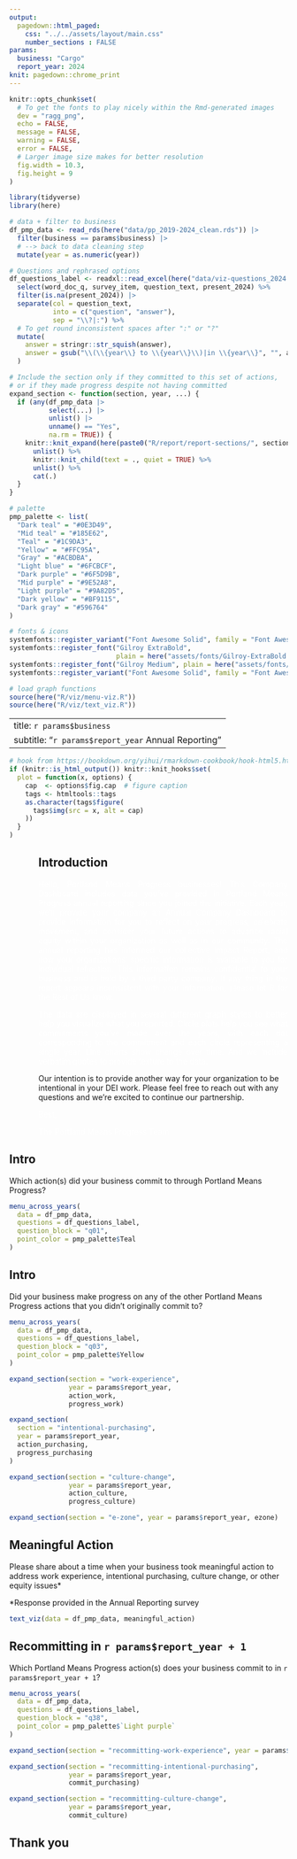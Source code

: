 ```yaml
---
output:
  pagedown::html_paged:
    css: "../../assets/layout/main.css"
    number_sections : FALSE
params:
  business: "Cargo"
  report_year: 2024
knit: pagedown::chrome_print
---
```


```r
knitr::opts_chunk$set(
  # To get the fonts to play nicely within the Rmd-generated images
  dev = "ragg_png",
  echo = FALSE,
  message = FALSE,
  warning = FALSE,
  error = FALSE,
  # Larger image size makes for better resolution
  fig.width = 10.3,
  fig.height = 9
)
```

```r
library(tidyverse)
library(here)

# data + filter to business
df_pmp_data <- read_rds(here("data/pp_2019-2024_clean.rds")) |> 
  filter(business == params$business) |> 
  # --> back to data cleaning step
  mutate(year = as.numeric(year))

# Questions and rephrased options
df_questions_label <- readxl::read_excel(here("data/viz-questions_2024.xlsx")) %>%
  select(word_doc_q, survey_item, question_text, present_2024) %>%
  filter(is.na(present_2024)) |>
  separate(col = question_text,
           into = c("question", "answer"),
           sep = "\\?|:") %>%
  # To get round inconsistent spaces after ":" or "?"
  mutate(
    answer = stringr::str_squish(answer),
    answer = gsub("\\(\\{year\\} to \\{year\\}\\)|in \\{year\\}", "", answer)
  )

# Include the section only if they committed to this set of actions, 
# or if they made progress despite not having committed
expand_section <- function(section, year, ...) {
  if (any(df_pmp_data |>
          select(...) |>
          unlist() |>
          unname() == "Yes",
          na.rm = TRUE)) {
    knitr::knit_expand(here(paste0("R/report/report-sections/", section, ".Rmd")), report_year = year) |>
      unlist() %>%
      knitr::knit_child(text = ., quiet = TRUE) %>%
      unlist() %>%
      cat(.)
  }
}

# palette
pmp_palette <- list(
  "Dark teal" = "#0E3D49",
  "Mid teal" = "#185E62",
  "Teal" = "#1C9DA3",
  "Yellow" = "#FFC95A",
  "Gray" = "#ACBDBA",
  "Light blue" = "#6FCBCF",
  "Dark purple" = "#6F5D9B",
  "Mid purple" = "#9E52A8",
  "Light purple" = "#9A82D5",
  "Dark yellow" = "#BF9115",
  "Dark gray" = "#596764"
)

# fonts & icons
systemfonts::register_variant("Font Awesome Solid", family = "Font Awesome 6 Free", weight = "heavy")
systemfonts::register_font("Gilroy ExtraBold",
                           plain = here("assets/fonts/Gilroy-ExtraBold.otf"))
systemfonts::register_font("Gilroy Medium", plain = here("assets/fonts/Gilroy-Medium.otf"))
systemfonts::register_variant("Font Awesome Solid", family = "Font Awesome 6 Free", weight = "heavy")

# load graph functions
source(here("R/viz/menu-viz.R"))
source(here("R/viz/text_viz.R"))
```

---
title: `r params$business`
subtitle: "`r params$report_year` Annual Reporting"
---

```r
# hook from https://bookdown.org/yihui/rmarkdown-cookbook/hook-html5.html
if (knitr::is_html_output()) knitr::knit_hooks$set(
  plot = function(x, options) {
    cap  <- options$fig.cap  # figure caption
    tags <- htmltools::tags
    as.character(tags$figure(
      tags$img(src = x, alt = cap)
    ))
  }
)
```

\newpage

<!-- Intro text -->

<div class = "page-yellow">
<div class = "wrap-columns">
<div class = "columns-35">

</div>

<div class = "columns-65-else" style = "padding-left: 0px; padding-right: 0px;">
<div style = "padding-left: 0.55in">

## Introduction

<p style="color:white; size:12pt; text-align: justify; text-justify: inter-word;">
Hello, Portland Means Progress businesses! This Company Dashboard includes data you’ve provided in Portland Means Progress annual reporting since you joined the initiative. Each year, we’ll provide your company an Annual Company Dashboard to provide information for you to reflect on your progress, celebrate movement, and consider your future actions to advance racial equity within your organization as well as in our community. The annual reporting has informed our collective Impact Report, and now your organizations’ specific information is available to you for individual reflection. This information remains confidential to your business and is held by a third party company. If any thing in the report appears inconsistent with your information, please let R for the Rest of Us know.
</p>

<p style="color:white; text-align: justify; text-justify: inter-word;">
The data are displayed in several different graph styles to better help you visualize what you reported. Circle plots help you see what commitments you’ve made over the years, with each dot corresponding to the commitment and each circle representing a single year. Line charts show change over time. And we include verbatim quotes to provide texture to the data.
</p>

<p style="color:white; text-align: justify; text-justify: inter-word;">
Our intention is to provide another way for your organization to be intentional in your DEI work. Please feel free to reach out with any questions and we’re excited to continue our partnership.
</span>

<p style="color:white">
Best,
</p>

<p style="color:white">
The Portland Means Progress Team
</p>

</div>
</div>
</div>
</div>

<!-- Intro text -->

<div class = "page-teal">
<div class = "wrap-columns">
<div class = "columns-35">

## Intro

Which action(s) did your business commit to through Portland Means Progress?

</div>
<div class = "columns-65">

```r
menu_across_years(
  data = df_pmp_data,
  questions = df_questions_label,
  question_block = "q01",
  point_color = pmp_palette$Teal
)
```

</div>
</div>
</div>

<!-- Intro -->

<div class = "page-teal">
<div class = "wrap-columns">
<div class = "columns-35">

## Intro

Did your business make progress on any of the other Portland Means Progress actions that you didn’t originally commit to?

</div>
<div class = "columns-65">

```r
menu_across_years(
  data = df_pmp_data,
  questions = df_questions_label,
  question_block = "q03",
  point_color = pmp_palette$Yellow
)
```

</div>
</div>
</div>

<!-- Work experience -->
```r
expand_section(section = "work-experience",
               year = params$report_year,
               action_work,
               progress_work)
```


<!-- Intentional Purchasing -->

```r
expand_section(
  section = "intentional-purchasing",
  year = params$report_year,
  action_purchasing,
  progress_purchasing
)
```

<!-- Culture change -->

```r
expand_section(section = "culture-change",
               year = params$report_year,
               action_culture,
               progress_culture)
```

<!-- E-Zone business -->

```r
expand_section(section = "e-zone", year = params$report_year, ezone)
```


<!-- Recommitting -->

<div class = "page-light-purple">
<div class = "wrap-columns">
<div class = "columns-35">

## Meaningful Action

Please share about a time when your business took meaningful action to address work experience, intentional purchasing, culture change, or other equity issues*

*Response provided in the Annual Reporting survey

</div>
<div class = "columns-65">

```r
text_viz(data = df_pmp_data, meaningful_action)
```

</div>
</div>
</div>

<!-- Additional slides -->

<!-- Note: for this and all the following plots I want to include only the most recent year, and get rid of the year label (so it won't say 2021 because that would be confusing, as they're recommitting for 2022); does that sound like a good approach?  -->


<!-- Recommitting -->

<div class = "page-light-purple">
<div class = "wrap-columns">
<div class = "columns-35">

## Recommitting in `r params$report_year + 1`

Which Portland Means Progress action(s) does your business commit to in `r params$report_year + 1`?
</div>
<div class = "columns-65">

```r
menu_across_years(
  data = df_pmp_data,
  questions = df_questions_label,
  question_block = "q38",
  point_color = pmp_palette$`Light purple`
)
```

</div>
</div>
</div>

<!-- Work experience -->

```r
expand_section(section = "recommitting-work-experience", year = params$report_year, commit_work)
```

<!-- Intentional Purchasing -->

```r
expand_section(section = "recommitting-intentional-purchasing",
               year = params$report_year,
               commit_purchasing)
```

<!-- Culture Change -->

```r
expand_section(section = "recommitting-culture-change",
               year = params$report_year,
               commit_culture)
```

<div class = "page-closing">

## Thank you

</div>
